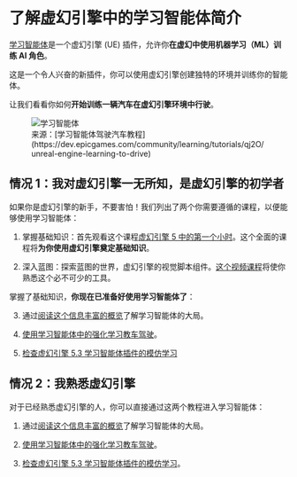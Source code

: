# 了解虚幻引擎中的学习智能体简介

[学习智能体](https://dev.epicgames.com/community/learning/tutorials/8OWY/unreal-engine-learning-agents-introduction)是一个虚幻引擎 (UE) 插件，允许你**在虚幻中使用机器学习（ML）训练 AI 角色**。

这是一个令人兴奋的新插件，你可以使用虚幻引擎创建独特的环境并训练你的智能体。

让我们看看你如何**开始训练一辆汽车在虚幻引擎环境中行驶**。

<figure>
<img src="https://huggingface.co/datasets/huggingface-deep-rl-course/course-images/resolve/main/en/unit12/learning-agents-car.png" alt="学习智能体"/>
<figcaption>来源：[学习智能体驾驶汽车教程](https://dev.epicgames.com/community/learning/tutorials/qj2O/unreal-engine-learning-to-drive)</figcaption>
</figure>

## 情况 1：我对虚幻引擎一无所知，是虚幻引擎的初学者
如果你是虚幻引擎的新手，不要害怕！我们列出了两个你需要遵循的课程，以便能够使用学习智能体：

1. 掌握基础知识：首先观看这个课程[虚幻引擎 5 中的第一个小时](https://dev.epicgames.com/community/learning/courses/ZpX/your-first-hour-in-unreal-engine-5/E7L/introduction-to-your-first-hour-in-unreal-engine-5)。这个全面的课程将**为你使用虚幻引擎奠定基础知识**。

2. 深入蓝图：探索蓝图的世界，虚幻引擎的视觉脚本组件。[这个视频课程](https://youtu.be/W0brCeJNMqk?si=zy4t4t1l6FMIzbpz)将使你熟悉这个必不可少的工具。

掌握了基础知识，**你现在已准备好使用学习智能体了**：

3. 通过[阅读这个信息丰富的概览](https://dev.epicgames.com/community/learning/tutorials/8OWY/unreal-engine-learning-agents-introduction)了解学习智能体的大局。

4. [使用学习智能体中的强化学习教车驾驶](https://dev.epicgames.com/community/learning/tutorials/qj2O/unreal-engine-learning-to-drive)。

5. [检查虚幻引擎 5.3 学习智能体插件的模仿学习](https://www.youtube.com/watch?v=NwYUNlFvajQ)

## 情况 2：我熟悉虚幻引擎

对于已经熟悉虚幻引擎的人，你可以直接通过这两个教程进入学习智能体：

1. 通过[阅读这个信息丰富的概览](https://dev.epicgames.com/community/learning/tutorials/8OWY/unreal-engine-learning-agents-introduction)了解学习智能体的大局。

2. [使用学习智能体中的强化学习教车驾驶](https://dev.epicgames.com/community/learning/tutorials/qj2O/unreal-engine-learning-to-drive)。

3. [检查虚幻引擎 5.3 学习智能体插件的模仿学习](https://www.youtube.com/watch?v=NwYUNlFvajQ)。